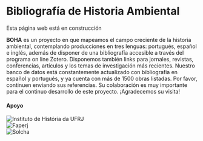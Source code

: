 

# Bibliografía de Historia Ambiental

<Callout type="warning" emoji="⚠️">
  Esta página web está en construcción
</Callout>

**BOHA** es un proyecto en que mapeamos el campo creciente de la historia ambiental, contemplando producciones en tres lenguas: portugués, español e inglés, además de disponer de una bibliografía accesible a través del programa on line Zotero. Disponemos también links para jornales, revistas, conferencias, artículos y los temas de investigación más recientes. Nuestro banco de datos está constantemente actualizado con bibliografia en español y portugués, y ya cuenta con más de 1500 obras listadas. Por favor, continuen enviando sus referencias. Su colaboración es muy importante para el continuo desarrollo de este proyecto. ¡Agradecemos su visita!

#### Apoyo

<div className="flex mt-4 space-x-4">
<div>
<Image src="/logo-ih.png" alt="Instituto de História da UFRJ" width={160} height={35} />
</div>
<div>
<Image src="/logo-faperj.jpeg" alt="Faperj" width={120} height={35} />
</div>
<div>
<Image src="/logo-solcha.png" alt="Solcha" width={170} height={35} />
</div>
</div>